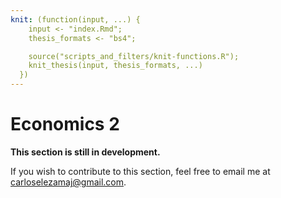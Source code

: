 ```yaml
---
knit: (function(input, ...) {
    input <- "index.Rmd";
    thesis_formats <- "bs4";

    source("scripts_and_filters/knit-functions.R");
    knit_thesis(input, thesis_formats, ...)
  })
---
```


# Economics 2

::: {.rmdcaution}
**This section is still in development.**
:::

If you wish to contribute to this section, feel free to email me at [carloselezamaj@gmail.com](mailto:carloselezamaj@gmail.com?subject=ITAM cheat sheets: Economics 2).

